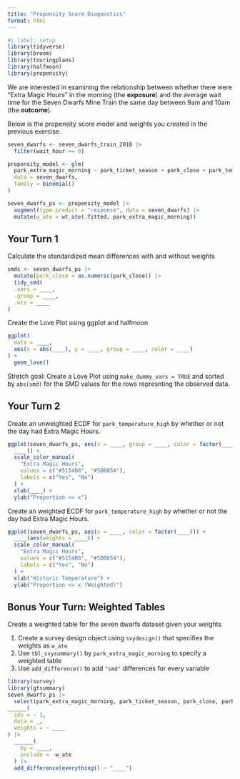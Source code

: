 ```yaml
---
title: "Propensity Score Diagnostics"
format: html
---
```



```r
#| label: setup
library(tidyverse)
library(broom)
library(touringplans)
library(halfmoon)
library(propensity)
```

We are interested in examining the relationship between whether there were "Extra Magic Hours" in the morning (the **exposure**) and the average wait time for the Seven Dwarfs Mine Train the same day between 9am and 10am (the **outcome**).

Below is the propensity score model and weights you created in the previous exercise.

```r
seven_dwarfs <- seven_dwarfs_train_2018 |>
  filter(wait_hour == 9)

propensity_model <- glm(
  park_extra_magic_morning ~ park_ticket_season + park_close + park_temperature_high,
  data = seven_dwarfs,
  family = binomial()
)

seven_dwarfs_ps <- propensity_model |>
  augment(type.predict = "response", data = seven_dwarfs) |>
  mutate(w_ate = wt_ate(.fitted, park_extra_magic_morning))
```

## Your Turn 1

Calculate the standardized mean differences with and without weights

```r
smds <- seven_dwarfs_ps |>
  mutate(park_close = as.numeric(park_close)) |>
  tidy_smd(
  .vars = ____,
  .group = ____,
  .wts = ____
)
```

Create the Love Plot using ggplot and halfmoon

```r
ggplot(
  data = ____,
  aes(x = abs(____), y = ____, group = ____, color = ____)
) +
  geom_love()
```

Stretch goal: Create a Love Plot using `make_dummy_vars = TRUE` and sorted by `abs(smd)` for the SMD values for the rows represnting the observed data.

## Your Turn 2

Create an unweighted ECDF for `park_temperature_high` by whether or not the day had Extra Magic Hours.

```r
ggplot(seven_dwarfs_ps, aes(x = ____, group = ____, color = factor(____))) +
  ____() +
  scale_color_manual(
    "Extra Magic Hours", 
    values = c("#5154B8", "#5DB854"),
    labels = c("Yes", "No")
  ) + 
  xlab(____) + 
  ylab("Proportion <= x") 
```

Create an weighted ECDF for `park_temperature_high` by whether or not the day had Extra Magic Hours.

```r
ggplot(seven_dwarfs_ps, aes(x = ____, color = factor(____))) +
  ____(aes(weights = ____)) + 
  scale_color_manual(
    "Extra Magic Hours",
    values = c("#5154B8", "#5DB854"),
    labels = c("Yes", "No")
  ) +
  xlab("Historic Temperature") +
  ylab("Proportion <= x (Weighted)")
```

## Bonus Your Turn: Weighted Tables

Create a weighted table for the seven dwarfs dataset given your weights

1. Create a survey design object using `svydesign()` that specifies the weights as `w_ate`
2. Use `tbl_svysummary()` by `park_extra_magic_morning` to specify a weighted table
3. Use `add_difference()` to add `"smd"` differences for every variable


```r
library(survey)
library(gtsummary)
seven_dwarfs_ps |> 
  select(park_extra_magic_morning, park_ticket_season, park_close, park_temperature_high, w_ate) |> 
______(
  ids = ~ 1,
  data = _,
  weights = ~ ____
) |> 
  ______(
    by = ____,
    include = -w_ate
  ) |>
  add_difference(everything() ~ "____") 
```


